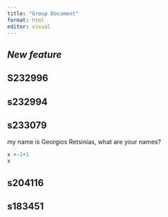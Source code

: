 ```yaml
---
title: "Group Document"
format: html
editor: visual
---
```


## *New feature*

## S232996

## s232994

## s233079

my name is Georgios Retsinias, what are your names?

```r
x <-1+1
x
```

## s204116

## s183451
